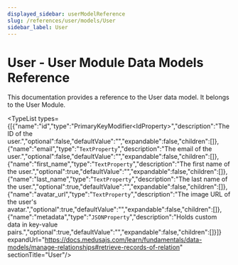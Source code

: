```yaml
---
displayed_sidebar: userModelReference
slug: /references/user/models/User
sidebar_label: User
---
```



# User - User Module Data Models Reference

This documentation provides a reference to the User data model. It belongs to the User Module.

<SourceCodeLink link="https://github.com/medusajs/medusa/blob/394226b5c18d11072da826ed6a07d4e602e62f18/packages/modules/user/src/models/user.ts#L3" />

<TypeList types={[{"name":"id","type":"PrimaryKeyModifier&#60;IdProperty&#62;","description":"The ID of the user.","optional":false,"defaultValue":"","expandable":false,"children":[]},{"name":"email","type":"`TextProperty`","description":"The email of the user.","optional":false,"defaultValue":"","expandable":false,"children":[]},{"name":"first_name","type":"`TextProperty`","description":"The first name of the user.","optional":true,"defaultValue":"","expandable":false,"children":[]},{"name":"last_name","type":"`TextProperty`","description":"The last name of the user.","optional":true,"defaultValue":"","expandable":false,"children":[]},{"name":"avatar_url","type":"`TextProperty`","description":"The image URL of the user's avatar.","optional":true,"defaultValue":"","expandable":false,"children":[]},{"name":"metadata","type":"`JSONProperty`","description":"Holds custom data in key-value pairs.","optional":true,"defaultValue":"","expandable":false,"children":[]}]} expandUrl="https://docs.medusajs.com/learn/fundamentals/data-models/manage-relationships#retrieve-records-of-relation" sectionTitle="User"/>
